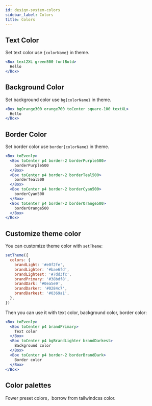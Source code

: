 ```yaml
---
id: design-system-colors
sidebar_label: Colors
title: Colors
---
```



## Text Color

Set text color use `{colorName}` in theme.

```jsx live
<Box text2XL green500 fontBold>
  Hello
</Box>
```

## Background Color

Set background color use `bg{colorName}` in theme.

```jsx live
<Box bgOrange300 orange700 toCenter square-100 textXL>
  Hello
</Box>
```

## Border Color

Set border color use `border{colorName}` in theme.

```jsx live
<Box toEvenly>
  <Box toCenter p4 border-2 borderPurple500>
    borderPurple500
  </Box>
  <Box toCenter p4 border-2 borderTeal500>
    borderTeal500
  </Box>
  <Box toCenter p4 border-2 borderCyan500>
    borderCyan500
  </Box>
  <Box toCenter p4 border-2 borderOrange500>
    borderOrange500
  </Box>
</Box>
```

## Customize theme color

You can customize theme color with `setTheme`:

```jsx
setTheme({
  colors: {
    brandLight: '#e0f2fe',
    brandLighter: '#bae6fd',
    brandLightest: '#7dd3fc',
    brandPrimary: '#38bdf8',
    brandDark: '#0ea5e9',
    brandDarker: '#0284c7',
    brandDarkest: '#0369a1',
  },
})
```

Then you can use it with text color, background color, border color:

```jsx live
<Box toEvenly>
  <Box toCenter p4 brandPrimary>
    Text color
  </Box>
  <Box toCenter p4 bgBrandLighter brandDarkest>
    Background color
  </Box>
  <Box toCenter p4 border-2 borderBrandDark>
    Border color
  </Box>
</Box>
```

## Color palettes

Fower preset colors，borrow from tailwindcss color.

<Colors />
